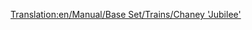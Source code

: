 [[Translation:en/Manual/Base Set/Trains/Chaney 'Jubilee']]
{{pl/Manual/Base Set/Trains/Pociągi|Image=[[File:en/Manual/Base Set/Trains/Chaneyjubilee.png]]
|Cost=15234
|Speed=112 km/h (70 mph)
|Weight=131 t
|Power=1,000 hp (746 kW)
|Annual=1968
|Designed=1934
|Lifespan=21
|Capacity=N/A
|Description=Lokomotywa rozruchowa średniego zasięgu w TTD Temperate. Nie tak tani w prowadzeniu jak 'Kirby Paul Tank' <small>(wcześniejszy)</small> i nie tak szybki ani potężny jak Ginzu A4 <small>(nowszy)</small>. Ale nadal przydatne, jeśli chcesz równowagi.
|Real-life=To jest [http://en.wikipedia.org/wiki/LMS_Jubilee_Class LMS Stanier "Jubilee"] , lokomotywa stworzona dla dodatkowych ekspresów pasażerskich 'dyżurnych' <small>''(duties)''</small>. Możliwym ekwiwalentem w życiu może być "Klasa Jubileuszowa" <small>''(Jubilee Class)''</small>
}}